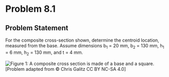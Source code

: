 # Problem 8.1 {.unnumbered}

## Problem Statement

For the composite cross-section shown, determine the centroid location, measured from the base. Assume dimensions b<sub>1</sub> = 20 mm, b<sub>2</sub> = 130 mm, h<sub>1</sub> = 6 mm, h<sub>2</sub> = 130 mm, and t = 4 mm.

![Figure 1: A composite cross section is made of a base and a square.](images/675.png){fig-alt="A composite cross section has a base of height h1 and a hollow square of height h2. The base is of length 2b1+b2 and the hollow square has a thickness of 4 mm."}
\[Problem adapted from © Chris Galitz CC BY NC-SA 4.0\]